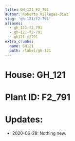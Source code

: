 ```yaml
---
title: GH_121 F2_791
author: Roberto Villegas-Diaz
slug: 'gh-121/f2-791'
aliases:
  - gh_121-f2_791
  - gh-121-f2-791
  - gh121-f2791
extra_crumbs:
  name: GH121
  path: /label/gh-121
---
```


# **House**: GH_121
# **Plant ID**: F2_791
# **Updates**: 
 - 2020-06-28: Nothing new.

